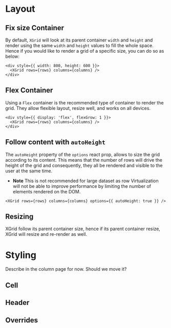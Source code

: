 
<Meta title="1. Docs/8. Layout & Styling" component={XGrid} />

# Layout

## Fix size Container

By default, `XGrid` will look at its parent container `width` and `height` and render using the same `width` and `height` values to fill the whole space.
Hence if you would like to render a grid of a specific size, you can do so as below:

```tsx
<div style={{ width: 800, height: 600 }}>
  <XGrid rows={rows} columns={columns} />
</div>
```

## Flex Container

Using a `Flex` container is the recommended type of container to render the grid. They allow flexible layout, resize well, and works on all devices.

```tsx
<div style={{ display: 'flex', flexGrow: 1 }}>
  <XGrid rows={rows} columns={columns} />
</div>
```

## Follow content with `autoHeight`

The `autoHeight` property of the `options` react prop, allows to size the grid according to its content.
This means that the number of rows will drive the height of the grid and consequently, they all be rendered and visible to the user at the same time.

- **Note** This is not recommended for large dataset as row Virtualization will not be able to improve performance
  by limiting the number of elements rendered on the DOM.

```tsx
<XGrid rows={rows} columns={columns} options={{ autoHeight: true }} />
```

## Resizing

XGrid follow its parent container size, hence if its parent container resize, XGrid will resize and re-render as well.

# Styling

Describe in the column page for now. Should we move it?

## Cell

## Header

## Overrides

